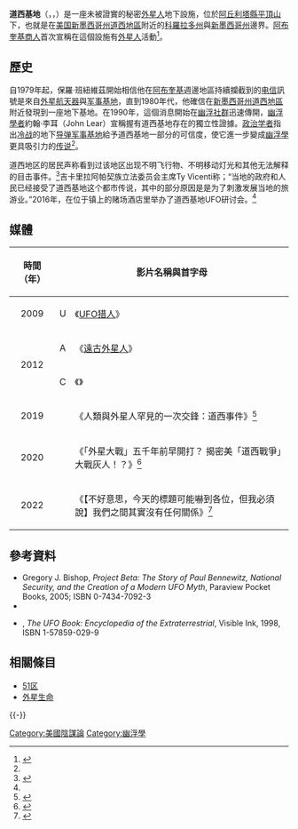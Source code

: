 {{expand|time=2014-02-23T05:15:07+00:00}}
{{noteTA
|1 = zh-cn:阿丘利塔县; zh-tw:阿丘利塔郡; zh-hk:阿丘利塔縣;
}}
'''道西基地'''（{{lang-en|Dulce Base}}，{{IPAc-en|ˈ|d|ʌ|l|s|iː|_|b|eɪ|s}}，{{IPAc-en|ˈ|d|uː|s|iː|_|b|eɪ|s}}）是一座未被證實的秘密[[外星生命|外星人]]地下設施，位於[[阿丘利塔縣_(科羅拉多州)|阿丘利塔縣]][[平頂山|平頂山]]下，也就是在[[美国|美国]][[道西_(新墨西哥州)|新墨西哥州道西地區]]附近的[[科羅拉多州|科羅拉多州]]與[[新墨西哥州|新墨西哥州]]邊界。[[阿布奎基_(新墨西哥州)|阿布奎基]][[實業家|商人]]{{translink|en|Paul Bennewitz|保羅·班紐維茲}}首次宣稱在這個設施有[[外星生命|外星人]]活動<ref name="Barkun2006">{{cite book|author=Michael Barkun|title=A Culture of Conspiracy: Apocalyptic Visions in Contemporary America|url=http://books.google.com/books?id=LiwjVsNBw-cC&pg=PA111|accessdate=15 April 2012|date=4 May 2006|publisher=University of California Press|isbn=978-0-520-24812-0|pages=111–}}</ref>。

== 歷史 ==
自1979年起，保羅·班紐維茲開始相信他在[[阿布奎基_(新墨西哥州)|阿布奎基]]週邊地區持續攔截到的[[电信|电信]]訊號是來自[[外星生命|外星]][[航天器|航天器]]與[[军事基地|军事基地]]，直到1980年代，他確信在[[道西_(新墨西哥州)|新墨西哥州道西地區]]附近發現到一座地下基地。在1990年，這個消息開始在[[不明飞行物|幽浮]][[群体|社群]]迅速傳開，[[幽浮學|幽浮學者]]約翰·李耳（John Lear）宣稱握有道西基地存在的獨立性證據。[[政治学|政治学者]]{{translink|en|Michael Barkun|麥克·巴肯}}指出[[冷战|冷战]]的地下[[导弹|导弹]][[军事基地|军事基地]]給予道西基地一部分的可信度，使它進一步變成[[幽浮學|幽浮學]]更具吸引力的[[传说|传说]]<ref name="Barkun2006" />。

道西地区的居民声称看到过该地区出现不明飞行物、不明移动灯光和其他无法解释的目击事件。<ref name="#1">{{Cite web|title=Daniel Webster and Mexican Relations: The Santa Fe Prisoners|url=http://dx.doi.org/10.1163/2468-1733_shafr_sim030240027|accessdate=2020-12-29|work=The SHAFR Guide Online}}</ref>吉卡里拉阿帕契族立法委员会主席Ty Vicenti称；“当地的政府和人民已经接受了道西基地这个都市传说，其中的部分原因是是为了刺激发展当地的旅游业。”2016年，在位于镇上的赌场酒店里举办了道西基地UFO研讨会。<ref name="#1"/>

== 媒體 ==
{|class="wikitable sortable"
|-
!時間（年）!!colspan = 2|影片名稱與首字母!!說明
|-
|align = center|2009||align = center|U||《[[UFO猎人|UFO猎人]]》||[[主持人|主持人]]也親自探訪過[[阿丘利塔縣_(科羅拉多州)|阿丘利塔縣]][[平頂山|平頂山]]<ref name=History.com>{{cite web|title=Underground Alien Bases.  Premiere Date: 03/25/2009|url=http://www.history.com/shows/ufo-hunters/episodes#slide-16|work=UFO Hunters Episode Guide|publisher=History.com|accessdate=15 April 2012}}</ref>
|-
|rowspan = 2 align = center|2012||align = center|A||《[[遠古外星人|遠古外星人]]》||第2季第4集曾經簡短介紹過道西基地的歷史，以及它對{{translink|en|Jicarilla Apache|希加利亞族}}文化的影響
|-
|align = center|C||《{{translink|en|Conspiracy Theory with Jesse Ventura|傑西·溫圖拉的陰謀論}}》||
|-
|align = center|2019||rowspan = 3| ||《人類與外星人罕見的一次交鋒：道西事件》<ref>{{youtube|EkVzO3T_Fms|人類與外星人罕見的一次交鋒：道西事件「曉涵哥來了」}}</ref>||[[YouTuber|YouTuber]] 曉涵哥
|-
|align = center|2020||《「外星大戰」五千年前早開打？ 揭密美「道西戰爭」大戰灰人！？》<ref>{{youtube|zljYjuc8lU4|「外星大戰」五千年前早開打？ 揭密美「道西戰爭」大戰灰人！？}}</ref>||[[東森新聞台|東森新聞台]]
|-
|align = center|2022||《【不好意思，今天的標題可能嚇到各位，但我必須說】我們之間其實沒有任何關係》<ref>{{youtube|nhnrfTb8xzA|【不好意思，今天的標題可能嚇到各位，但我必須說】我們之間其實沒有任何關係}}</ref>||[[YouTuber|YouTuber]] [[老高|老高]]
|}

== 參考資料 ==
{{reflist|2}}
* Gregory J. Bishop, ''Project Beta: The Story of Paul Bennewitz, National Security, and the Creation of a Modern UFO Myth'', Paraview Pocket Books, 2005; ISBN 0-7434-7092-3
*{{cite book
 |last = Barkun
 |first = Michael
 |year = 2003
 |title = A Culture of Conspiracy: Apocalyptic Visions in Contemporary America
 |publisher = University of California Press
 |isbn = 0-520-23805-2
}}
* {{translink|en|Jerome Clark}}, ''The UFO Book: Encyclopedia of the Extraterrestrial'', Visible Ink, 1998, ISBN 1-57859-029-9

== 相關條目 ==
* [[51区|51区]]
* [[外星生命|外星生命]]

{{-}}
{{不明飛行物|state=collapsed}}

{{DEFAULTSORT:Dulce Base}}
[[Category:美國陰謀論|Category:美國陰謀論]]
[[Category:幽浮學|Category:幽浮學]]